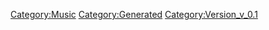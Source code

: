 {{Music
 |Name=REMEMBER 16
 |ID=67
 |Cov=65
 |Cd=3
 |Nam=65
 |Div=65
 |Ma=3
 |SerieId=3
 |SerieLogoId=3
 |WavId=65
 |VariationId=0
 |Dsc=65
 |Strt=10
 |ValkyrieBattle=1
 |ValkyrieIntro=1
 |ValkyrieIntroSky=1
 |DivaSolo=1
 |DivaMulti=1
 |Exp=3
 |OfficialName=REMEMBER 16
 |VocalName=Fire Bomber
 |Description=作品：マクロス7<br /><br />歌手：Fire Bomber<br /><br />作詞：K.INOJO<br />作曲：河内淳貴
 |StoryTitle=「このまま、二度と子供や妻に会えなかったら…」
 |StoryDesc=作り掛けの曲を完成させる切っ掛けを閃いたバサラ。<br />救援部隊をシビルが襲撃したため一旦は中断するも、<br />シティ7の夕陽を前に再び曲作りを開始するのだった。<br /><br />一方、夕陽の公園でフィジカの妻と子供の姿を見つけた<br />ガムリンは、愕然とする光景を目の当たりにしていた。
 |BuyURL=https://recochoku.jp/song/S20141949/
 |BannerId=2
 |AnmStoreURL=https://anime.dmkt-sp.jp/animestore/ci_pc?workId=20597
}}
[[Category:Music]]
[[Category:Generated]]
[[Category:Version_v_0.1]]
